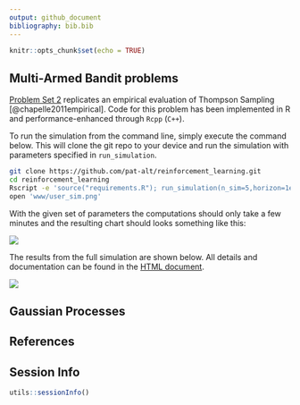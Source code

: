 ```yaml
---
output: github_document
bibliography: bib.bib
---
```


```r
knitr::opts_chunk$set(echo = TRUE)
```

## Multi-Armed Bandit problems

[Problem Set 2](ps2_answers.html) replicates an empirical evaluation of Thompson Sampling [@chapelle2011empirical]. Code for this problem has been implemented in R and performance-enhanced through `Rcpp` (`C++`).

To run the simulation from the command line, simply execute the command below. This will clone the git repo to your device and run the simulation with parameters specified in `run_simulation`.

```bash
git clone https://github.com/pat-alt/reinforcement_learning.git
cd reinforcement_learning
Rscript -e 'source("requirements.R"); run_simulation(n_sim=5,horizon=1e6,update_every = 100)'  
open 'www/user_sim.png'
```

With the given set of parameters the computations should only take a few minutes and the resulting chart should looks something like this:

![](www/user_sim.png)

The results from the full simulation are shown below. All details and documentation can be found in the [HTML document](ps2_answers.html).

![](www/ps1_sim.png)

## Gaussian Processes

## References

<div id="refs"></div>

## Session Info

```r
utils::sessionInfo()
```



